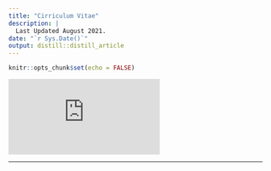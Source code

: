 ```yaml
---
title: "Cirriculum Vitae"
description: |
  Last Updated August 2021.
date: "`r Sys.Date()`"
output: distill::distill_article
---
```


```r
knitr::opts_chunk$set(echo = FALSE)
```


<embed src="https://github.com/christopherkenny/christopherkenny.github.io/blob/main/cv/cv.pdf" type="application/pdf" />

--- 